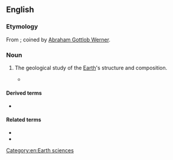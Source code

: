 ==English==

===Etymology===
From {{etyl|de|en}} {{m|de|Geognosie}}; coined by [[w:Abraham Gottlob Werner|Abraham Gottlob Werner]].

===Noun===
{{en-noun|-}}

# {{lb|en|obsolete|or|historical}} The geological study of the [[Earth]]'s structure and composition.
#* {{quote-book|en|year=1847|author=Edward Hitchcock|passage=Some writers divide Geology into two branches; 1. '''Geognosy''', or Positive Geology, which embraces only the known facts of the science. 2. Geogony, or Speculative Geology, which attempts to point out the causes of those facts, and the inferences that result from them.|title=Elementary Geology}}

====Derived terms====
* {{l|en|geognost}}

====Related terms====
* {{l|en|geognosis}}
* {{l|en|geognosist}}

[[Category:en:Earth sciences]]